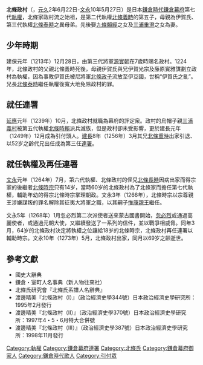 {{japanese|japanese=北条 政村|kana=ほうじょう まさむら）は|romaji=Hōjō Masamura|image=Masamura777.PNG}}

'''北條政村'''（{{bd|1205年|7月10日|1273年|6月13日|catIdx=Hōjō Masamura}}，[[元久|元久]]2年6月22日-[[文永|文永]]10年5月27日）是日本[[鎌倉時代|鎌倉時代]][[鎌倉幕府|鎌倉幕府]]第七代[[執權|執權]]，北條家政村流之始祖，是第二代執權[[北條義時|北條義時]]的第五子，母親為伊賀氏、第三代執權[[北條泰時|北條泰時]]之異母弟。先後娶[[九條賴經|九條賴經]]之女及[[三浦重澄|三浦重澄]]之女為妻。

==少年時期==
建保元年（1213年）12月28日，由第三代將軍[[源實朝|源實朝]]在7歲時賜名政村。1224年，北條政村的父親北條義時死後，母親伊賀氏與兄伊賀光宗及藤原實雅謀劃立政村為執權，因為事敗伊賀氏被尼將軍[[北條政子|北條政子]]流放至伊豆國，世稱“伊賀氏之亂”。兄長[[北條泰時|北條泰時]]繼任執權後寬大地免除政村的罪。

==就任連署==
[[延應|延應]]元年（1239年）10月，北條政村就職為幕府的評定衆。政村的烏帽子親[[三浦義村|三浦義村]]被第五代執權[[北條時賴|北條時賴]]派兵滅族，但是政村卻未受影響，更於建長元年（1249年）12月成為引付頭人。[[建長|建長]]8年（1256年）3月其兄[[北條重時|北條重時]]出家引退、以52岁之齡代兄出任成為第三任[[連署|連署]]。

==就任執權及再任連署==
[[文永|文永]]元年（1264年）7月，第六代執權、北條政村的侄兒[[北條長時|北條長時]]因病出家而得宗家的後繼者[[北條時宗|北條時宗]]只有14岁，當時60岁的北條政村為了北條家而擔任第七代執權，輔助年幼的得宗北條時宗掌理朝政。文永3年（1266年），北條時宗以宗尊親王涉嫌謀叛的罪名解除其征夷大將軍之職，以其嗣子[[惟康親王|惟康親王]]繼任。

文永5年（1268年）1月忽必烈第二次派使者送來蒙古國書開始，[[忽必烈|忽必烈]]或通過高麗使者，或通過元朝大使，又繼續發送了一系列的信件，並以戰爭相威脅。同年3月，64岁的北條政村決定將執權之位讓給18岁的北條時宗，北條政村再任連署以輔助時宗。文永10年（1273年）5月，北條政村出家，同月以69岁之齡逝世。

== 參考文獻 ==
* 國史大辭典
* 鎌倉・室町人名事典（新人物往來社）
* 北條氏研究會『北條氏系譜人名辭典』
* 渡邊晴美『北條政村（Ⅰ）』（政治經濟史學344號）日本政治經濟史學研究所：1995年2月發行
* 渡邊晴美『北條政村（Ⅱ）』（政治經濟史學370號）日本政治經濟史學研究所：1997年4・5・6月特大合併號
* 渡邊晴美『北條政村（Ⅲ）』（政治經濟史學387號）日本政治經濟史學研究所：1998年11月發行


{{start box}}
{{succession box|title=[[鎌倉幕府|鎌倉幕府]][[執權|執權]]|before=[[北條長時|北條長時]]|after=[[北條時宗|北條時宗]]|years=1264-1268}}
{{end box}}
{{鎌倉幕府執權}}
{{鎌倉幕府連署}}

{{DEFAULTSORT:Houjou Nagatoki}}
[[Category:執權|Category:執權]]
[[Category:鎌倉幕府連署|Category:鎌倉幕府連署]]
[[Category:北條氏|Category:北條氏]]
[[Category:鎌倉幕府御家人|Category:鎌倉幕府御家人]]
[[Category:鎌倉時代歌人|Category:鎌倉時代歌人]]
[[Category:引付眾|Category:引付眾]]